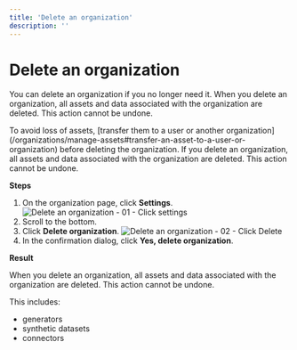 ```yaml
---
title: 'Delete an organization'
description: ''
---
```



# Delete an organization

You can delete an organization if you no longer need it. When you delete an organization, all assets and data associated with the organization are deleted. This action cannot be undone.

<Callout type="warning">
To avoid loss of assets, [transfer them to a user or another organization](/organizations/manage-assets#transfer-an-asset-to-a-user-or-organization) before deleting the organization. If you delete an organization, all assets and data associated with the organization are deleted. This action cannot be undone.
</Callout>

**Steps**

1. On the organization page, click **Settings**.
    <Image 
        src="/docs/docimages/organizations/delete-01-click-settings.webp"
        alt="Delete an organization - 01 - Click settings"
        width={700}
        height={300}
    />
2. Scroll to the bottom.
3. Click **Delete organization**.
    <Image 
        src="/docs/docimages/organizations/delete-02-click-delete.webp"
        alt="Delete an organization - 02 - Click Delete"
        width={700}
        height={300}
    />
4. In the confirmation dialog, click **Yes, delete organization**.

**Result**

When you delete an organization, all assets and data associated with the organization are deleted. This action cannot be undone.

This includes:

* generators
* synthetic datasets
* connectors
